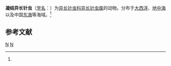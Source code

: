 {{Speciesbox
| taxon = Amphilithium concretum
| binomial_authority = ([[恩斯特·海克尔|Haeckel]], 1887)<ref name='id8908'>{{cite web| url =http://www.bioinfo.cn/db05/BjdwSpecies.php?action=view&id=8908| title =凝结异长针虫| work =《中国动物物种编目数据库》| publisher =中国科学院微生物研究所| author =中国科学院动物研究所| accessdate =2009-04-16| deadurl =yes| archiveurl =https://web.archive.org/web/20160305003410/http://www.bioinfo.cn/db05/BjdwSpecies.php?action=view&id=8908| archivedate =2016-03-05}}</ref>
}}

'''凝结异长针虫'''（[[学名|学名]]：{{lang|la|''Amphilithium concretum''}}）为[[异长针虫科|异长针虫科]][[异长针虫属|异长针虫属]]的动物。分布于[[大西洋|大西洋]]、[[地中海|地中海]]以及中国[[东海|东海]]等海域。<ref name='id8908'/>

== 参考文献 ==
{{reflist}}

{{放射虫小作品}}
{{Taxonbar}}
[[Category:1887年描述的动物|N]]
[[Category:异长针虫属|N]]